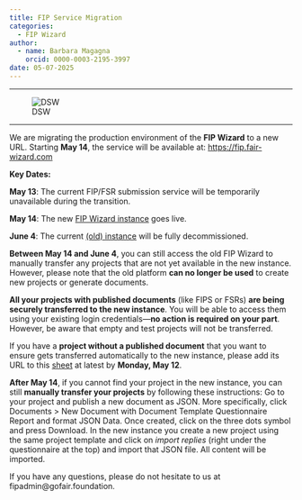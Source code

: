 ```yaml
---
title: FIP Service Migration
categories:
  - FIP Wizard
author: 
  - name: Barbara Magagna
    orcid: 0000-0003-2195-3997
date: 05-07-2025
---
```


------------------------------------------------------------------------

![DSW](dsw.png) 

------------------------------------------------------------------------

We are migrating the production environment of the **FIP Wizard** to a new URL. Starting **May 14**, the service will be available at: [https://fip.fair-wizard.com](https://fip.fair-wizard.com)

**Key Dates:**

**May 13**: The current FIP/FSR submission service will be temporarily unavailable during the transition.

**May 14**: The new [FIP Wizard instance](https://fip.fair-wizard.com/) goes live.

**June 4**: The current [(old) instance](https://fip-wizard.ds-wizard.org/) will be fully decommissioned.

**Between May 14 and June 4**, you can still access the old FIP Wizard to manually transfer any projects that are not yet available in the new instance. However, please note that the old platform **can no longer be used** to create new projects or generate documents.

**All your projects with published documents** (like FIPS or FSRs) **are being securely transferred to the new instance**. You will be able to access them using your existing login credentials—**no action is required on your part**. 
However, be aware that empty and test projects will not be transferred.

If you have a **project without a published document** that you want to ensure gets transferred automatically to the new instance, please add its URL to this [sheet](https://docs.google.com/spreadsheets/d/1293H4TsuRvarwyZwTch5gEiaMu29gXVC-lvd909yQno/edit?gid=0#gid=0) at latest by **Monday, May 12**.

**After May 14**, if you cannot find your project in the new instance, you can still **manually transfer your projects** by following these instructions:
Go to your project and publish a new document as JSON. More specifically, click Documents > New Document with Document Template Questionnaire Report and format JSON Data. Once created, click on the three dots symbol and press Download. In the new instance you create a new project using the same project template and click on *import replies* (right under the questionnaire at the top) and import that JSON file. All content will be imported.  

If you have any questions, please do not hesitate to us at fipadmin@gofair.foundation.
